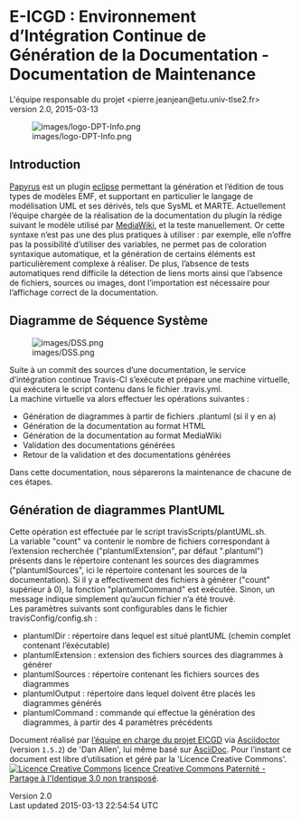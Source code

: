 = E-ICGD : Environnement d’Intégration Continue de Génération de la Documentation - Documentation de Maintenance =

L'équipe responsable du projet &lt;pierre.jeanjean@etu.univ-tlse2.fr&gt;<br />
 version 2.0, 2015-03-13

[[Image:images/logo-DPT-Info.png|frame|none|alt=logo DPT Info]]

== Introduction ==

[http://www.eclipse.org/papyrus/ Papyrus] est un plugin [http://www.eclipse.org eclipse] permettant la génération et l’édition de tous types de modèles EMF, et supportant en particulier le langage de modélisation UML et ses dérivés, tels que SysML et MARTE. Actuellement l’équipe chargée de la réalisation de la documentation du plugin la rédige suivant le modèle utilisé par [https://www.mediawiki.org MediaWiki], et la teste manuellement. Or cette syntaxe n’est pas une des plus pratiques à utiliser : par exemple, elle n’offre pas la possibilité d’utiliser des variables, ne permet pas de coloration syntaxique automatique, et la génération de certains éléments est particulièrement complexe à réaliser. De plus, l’absence de tests automatiques rend difficile la détection de liens morts ainsi que l’absence de fichiers, sources ou images, dont l’importation est nécessaire pour l’affichage correct de la documentation.

== Diagramme de Séquence Système ==

[[Image:images/DSS.png|frame|none|alt=DSS]]

Suite à un commit des sources d’une documentation, le service d’intégration continue Travis-CI s’exécute et prépare une machine virtuelle, qui exécutera le script contenu dans le fichier .travis.yml.<br />
 La machine virtuelle va alors effectuer les opérations suivantes :

* Génération de diagrammes à partir de fichiers .plantuml (si il y en a)
* Génération de la documentation au format HTML
* Génération de la documentation au format MediaWiki
* Validation des documentations générées
* Retour de la validation et des documentations générées

Dans cette documentation, nous séparerons la maintenance de chacune de ces étapes.

== Génération de diagrammes PlantUML ==

Cette opération est effectuée par le script travisScripts/plantUML.sh.<br />
 La variable &quot;count&quot; va contenir le nombre de fichiers correspondant à l’extension recherchée (&quot;plantumlExtension&quot;, par défaut &quot;.plantuml&quot;) présents dans le répertoire contenant les sources des diagrammes (&quot;plantumlSources&quot;, ici le répertoire contenant les sources de la documentation). Si il y a effectivement des fichiers à générer (&quot;count&quot; supérieur à 0), la fonction &quot;plantumlCommand&quot; est exécutée. Sinon, un message indique simplement qu’aucun fichier n’a été trouvé.<br />
 Les paramètres suivants sont configurables dans le fichier travisConfig/config.sh :

* plantumlDir : répertoire dans lequel est situé plantUML (chemin complet contenant l’éxécutable)
* plantumlExtension : extension des fichiers sources des diagrammes à générer
* plantumlSources : répertoire contenant les fichiers sources des diagrammes
* plantumlOutput : répertoire dans lequel doivent être placés les diagrammes générés
* plantumlCommand : commande qui effectue la génération des diagrammes, à partir des 4 paramètres précédents

Document réalisé par [mailto:pierre.jeanjean@etu.univ-tlse2.fr l’équipe en charge du projet EICGD] via [http://asciidoctor.org/ Asciidoctor] (version <tt>1.5.2</tt>) de 'Dan Allen', lui même basé sur [http://www.methods.co.nz/asciidoc AsciiDoc]. Pour l’instant ce document est libre d’utilisation et géré par la 'Licence Creative Commons'. [http://creativecommons.org/licenses/by-sa/3.0/ [[Image:images/icons/88x31.png|Licence Creative Commons]]] [http://creativecommons.org/licenses/by-sa/3.0/ licence Creative Commons Paternité - Partage à l'Identique 3.0 non transposé].

Version 2.0<br />
 Last updated 2015-03-13 22:54:54 UTC

